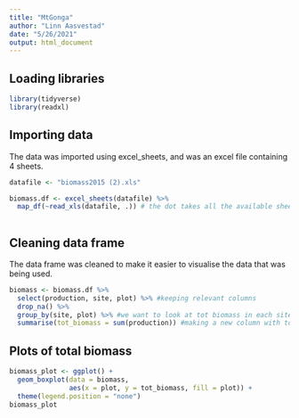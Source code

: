 ```yaml
---
title: "MtGonga"
author: "Linn Aasvestad"
date: "5/26/2021"
output: html_document
---
```


## Loading libraries 
```r
library(tidyverse)
library(readxl)
```

## Importing data 

The data was imported using excel_sheets, and was an excel file containing 4 sheets. 

```r
datafile <- "biomass2015 (2).xls"

biomass.df <- excel_sheets(datafile) %>% 
  map_df(~read_xls(datafile, .)) # the dot takes all the available sheets we found using the excel_sheet function into the parameter 
 

```

## Cleaning data frame
The data frame was cleaned to make it easier to visualise the data that was being used. 

```r
biomass <- biomass.df %>% 
  select(production, site, plot) %>% #keeping relevant columns 
  drop_na() %>% 
  group_by(site, plot) %>% #we want to look at tot biomass in each site/plot 
  summarise(tot_biomass = sum(production)) #making a new column with total biomass  this function will create a row for each combinations of groupings 

```

## Plots of total biomass 


```r
biomass_plot <- ggplot() + 
  geom_boxplot(data = biomass, 
               aes(x = plot, y = tot_biomass, fill = plot)) + 
  theme(legend.position = "none")
biomass_plot

```

